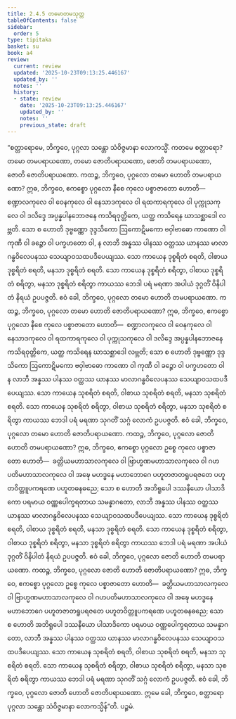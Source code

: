 ```yaml
---
title: 2.4.5 တမောတမသုတ္တ
tableOfContents: false
sidebar:
  order: 5
type: tipitaka
basket: su
book: a4
review:
  current: review
  updated: '2025-10-23T09:13:25.446167'
  updated_by: ''
  notes: ''
  history:
  - state: review
    date: '2025-10-23T09:13:25.446167'
    updated_by: ''
    notes: ''
    previous_state: draft
---
```



<ReviewStatus review={frontmatter.review} showDetails={true} />

<HypothesisAnnotation frontmatter={frontmatter} />

<DynamicBreadcrumb />

<Division number="85" book="a4" e="ch" v="15" p="397">

<Paragraph number="581" book="a4">
“စတ္တာရောမေ, ဘိက္ခဝေ, ပုဂ္ဂလာ သန္တော သံဝိဇ္ဇမာနာ လောကသ္မိံ. ကတမေ စတ္တာရော? တမော တမပရာယဏော, တမော ဇောတိပရာယဏော, ဇောတိ တမပရာယဏော, ဇောတိ ဇောတိပရာယဏော.
</Paragraph>

<Paragraph number="582" book="a4">
ကထဉ္စ, ဘိက္ခဝေ, ပုဂ္ဂလော တမော ဟောတိ တမပရာယဏော? ဣဓ, ဘိက္ခဝေ, ဧကစ္စော ပုဂ္ဂလော နီစေ ကုလေ ပစ္စာဇာတော ဟောတိ—  စဏ္ဍာလကုလေ ဝါ ဝေနကုလေ ဝါ နေသာဒကုလေ ဝါ ရထကာရကုလေ ဝါ ပုက္ကုသကုလေ ဝါ ဒလိဒ္ဒေ အပ္ပန္နပါနဘောဇနေ ကသိရဝုတ္တိကေ, ယတ္ထ ကသိရေန ဃာသစ္ဆာဒေါ လဗ္ဘတိ. သော စ ဟောတိ ဒုဗ္ဗဏ္ဏော ဒုဒ္ဒသိကော ဩကောဋိမကော ဗဝှါဗာဓော ကာဏော ဝါ ကုဏီ ဝါ ခဉ္ဇော ဝါ ပက္ခဟတော ဝါ, န လာဘီ အန္နဿ ပါနဿ ဝတ္ထဿ ယာနဿ မာလာဂန္ဓဝိလေပနဿ သေယျာဝသထပဒီပေယျဿ. သော ကာယေန ဒုစ္စရိတံ စရတိ, ဝါစာယ ဒုစ္စရိတံ စရတိ, မနသာ ဒုစ္စရိတံ စရတိ. သော ကာယေန ဒုစ္စရိတံ စရိတွာ, ဝါစာယ ဒုစ္စရိတံ စရိတွာ, မနသာ ဒုစ္စရိတံ စရိတွာ ကာယဿ ဘေဒါ ပရံ မရဏာ အပါယံ ဒုဂ္ဂတိံ ဝိနိပါတံ နိရယံ ဥပပဇ္ဇတိ. ဧဝံ ခေါ, ဘိက္ခဝေ, ပုဂ္ဂလော တမော ဟောတိ တမပရာယဏော.
</Paragraph>

<Paragraph number="583" book="a4">
ကထဉ္စ, ဘိက္ခဝေ, ပုဂ္ဂလော တမော ဟောတိ ဇောတိပရာယဏော? ဣဓ, ဘိက္ခဝေ, ဧကစ္စော ပုဂ္ဂလော နီစေ ကုလေ ပစ္စာဇာတော ဟောတိ—  စဏ္ဍာလကုလေ ဝါ ဝေနကုလေ ဝါ နေသာဒကုလေ ဝါ ရထကာရကုလေ ဝါ ပုက္ကုသကုလေ ဝါ ဒလိဒ္ဒေ အပ္ပန္နပါနဘောဇနေ ကသိရဝုတ္တိကေ, ယတ္ထ ကသိရေန ဃာသစ္ဆာဒေါ လဗ္ဘတိ; သော စ ဟောတိ ဒုဗ္ဗဏ္ဏော ဒုဒ္ဒသိကော ဩကောဋိမကော ဗဝှါဗာဓော ကာဏော ဝါ ကုဏီ ဝါ ခဉ္ဇော ဝါ ပက္ခဟတော ဝါ န လာဘီ အန္နဿ ပါနဿ ဝတ္ထဿ ယာနဿ မာလာဂန္ဓဝိလေပနဿ သေယျာဝသထပဒီပေယျဿ. သော ကာယေန သုစရိတံ စရတိ, ဝါစာယ သုစရိတံ စရတိ, မနသာ သုစရိတံ စရတိ. သော ကာယေန သုစရိတံ စရိတွာ, ဝါစာယ သုစရိတံ စရိတွာ, မနသာ သုစရိတံ စရိတွာ ကာယဿ ဘေဒါ ပရံ မရဏာ သုဂတိံ သဂ္ဂံ လောကံ ဥပပဇ္ဇတိ. ဧဝံ ခေါ, ဘိက္ခဝေ, ပုဂ္ဂလော တမော ဟောတိ ဇောတိပရာယဏော.
</Paragraph>

<Paragraph number="584" book="a4">
ကထဉ္စ, ဘိက္ခဝေ, ပုဂ္ဂလော ဇောတိ ဟောတိ တမပရာယဏော? ဣဓ, ဘိက္ခဝေ, ဧကစ္စော ပုဂ္ဂလော ဥစ္စေ ကုလေ ပစ္စာဇာတော ဟောတိ—  ခတ္တိယမဟာသာလကုလေ ဝါ ဗြာဟ္မဏမဟာသာလကုလေ ဝါ ဂဟပတိမဟာသာလကုလေ ဝါ အဍ္ဎေ မဟဒ္ဓနေ မဟာဘောဂေ ပဟူတဇာတရူပရဇတေ ပဟူတဝိတ္တူပကရဏေ ပဟူတဓနဓညေ; သော စ ဟောတိ အဘိရူပေါ ဒဿနီယော ပါသာဒိကော ပရမာယ ဝဏ္ဏပေါက္ခရတာယ သမန္နာဂတော, လာဘီ အန္နဿ ပါနဿ ဝတ္ထဿ ယာနဿ မာလာဂန္ဓဝိလေပနဿ သေယျာဝသထပဒီပေယျဿ. သော ကာယေန ဒုစ္စရိတံ စရတိ, ဝါစာယ ဒုစ္စရိတံ စရတိ, မနသာ ဒုစ္စရိတံ စရတိ. သော ကာယေန ဒုစ္စရိတံ စရိတွာ, ဝါစာယ ဒုစ္စရိတံ စရိတွာ, မနသာ ဒုစ္စရိတံ စရိတွာ ကာယဿ ဘေဒါ ပရံ မရဏာ အပါယံ ဒုဂ္ဂတိံ ဝိနိပါတံ နိရယံ ဥပပဇ္ဇတိ. ဧဝံ ခေါ, ဘိက္ခဝေ, ပုဂ္ဂလော ဇောတိ ဟောတိ တမပရာယဏော.
</Paragraph>

<Paragraph number="585" book="a4">
ကထဉ္စ, ဘိက္ခဝေ, ပုဂ္ဂလော ဇောတိ ဟောတိ ဇောတိပရာယဏော? ဣဓ, ဘိက္ခဝေ, ဧကစ္စော ပုဂ္ဂလော ဥစ္စေ ကုလေ ပစ္စာဇာတော ဟောတိ—  ခတ္တိယမဟာသာလကုလေ ဝါ ဗြာဟ္မဏမဟာသာလကုလေ ဝါ ဂဟပတိမဟာသာလကုလေ ဝါ အဍ္ဎေ မဟဒ္ဓနေ မဟာဘောဂေ ပဟူတဇာတရူပရဇတေ ပဟူတဝိတ္တူပကရဏေ ပဟူတဓနဓညေ; သော စ ဟောတိ အဘိရူပေါ ဒဿနီယော ပါသာဒိကော ပရမာယ ဝဏ္ဏပေါက္ခရတာယ သမန္နာဂတော, လာဘီ အန္နဿ ပါနဿ ဝတ္ထဿ ယာနဿ မာလာဂန္ဓဝိလေပနဿ သေယျာဝသထပဒီပေယျဿ. သော ကာယေန သုစရိတံ စရတိ, ဝါစာယ သုစရိတံ စရတိ, မနသာ သုစရိတံ စရတိ. သော ကာယေန သုစရိတံ စရိတွာ, ဝါစာယ သုစရိတံ စရိတွာ, မနသာ သုစရိတံ စရိတွာ ကာယဿ ဘေဒါ ပရံ မရဏာ သုဂတိံ သဂ္ဂံ လောကံ ဥပပဇ္ဇတိ. ဧဝံ ခေါ, ဘိက္ခဝေ, ပုဂ္ဂလော ဇောတိ ဟောတိ ဇောတိပရာယဏော. ဣမေ ခေါ, ဘိက္ခဝေ, စတ္တာရော ပုဂ္ဂလာ သန္တော သံဝိဇ္ဇမာနာ လောကသ္မိန်”တိ.

</Paragraph>
</Division>

<Paragraph number="586" type="center" book="a4">
ပဉ္စမံ.
</Paragraph>